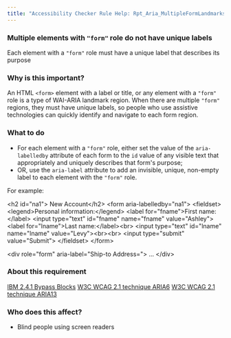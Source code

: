 ```yaml
---
title: "Accessibility Checker Rule Help: Rpt_Aria_MultipleFormLandmarks_Implicit"
---
```


<div className="toolHelp">
<Row>
<Column colLg={16} colMd={8} colSm={4} className="toolHead">

### Multiple elements with `"form"` role do not have unique labels

<div id="locLevel"></div>

Each element with a `"form"` role must have a unique label that describes its purpose

</Column>
</Row>
<Row>
<Column colLg={11} colMd={5} colSm={4} className="toolMain">

### Why is this important?

An HTML `<form>` element with a label or title, or any element with a `"form"` role is a type of WAI-ARIA landmark region. When there are multiple `"form"` regions, they must have unique labels, so people who use assistive technologies can quickly identify and navigate to each form region.

<div id="locSnippet"></div>

### What to do

* For each element with a `"form"` role, either set the value of the `aria-labelledby` attribute of each form to the `id` value of any visible text that appropriately and uniquely describes that form's purpose;
* OR, use the `aria-label` attribute to add an invisible, unique, non-empty label to each element with the `"form"` role.

For example:

<CodeSnippet type="multi" light={true}>&lt;h2 id="na1"&gt; New Account&lt;/h2&gt;
&lt;form  aria-labelledby="na1"&gt;
  &lt;fieldset&gt;
    &lt;legend&gt;Personal information:&lt;/legend&gt;
    &lt;label for="fname"&gt;First name:&lt;/label&gt;
    &lt;input type="text" id="fname" name="fname" value="Ashley"&gt;
    &lt;label for="lname"&gt;Last name:&lt;/label&gt;&lt;br&gt;
    &lt;input type="text" id="lname" name="lname" value="Levy"&gt;&lt;br&gt;&lt;br&gt;
    &lt;input type="submit" value="Submit"&gt;
  &lt;/fieldset&gt;
&lt;/form&gt;
    
    
&lt;div role="form" aria-label="Ship-to Address="&gt;
	...
&lt;/div&gt;</CodeSnippet>

</Column>
<Column colLg={5} colMd={3} colSm={4} className="toolLeft">

### About this requirement

[IBM 2.4.1 Bypass Blocks](https://www.ibm.com/able/requirements/requirements/#2_4_1)
[W3C WCAG 2.1 technique ARIA6](https://www.w3.org/WAI/WCAG21/Techniques/aria/ARIA6)
[W3C WCAG 2.1 technique ARIA13](https://www.w3.org/WAI/WCAG21/Techniques/aria/ARIA13)

### Who does this affect?

* Blind people using screen readers

</Column>
</Row>
</div>

